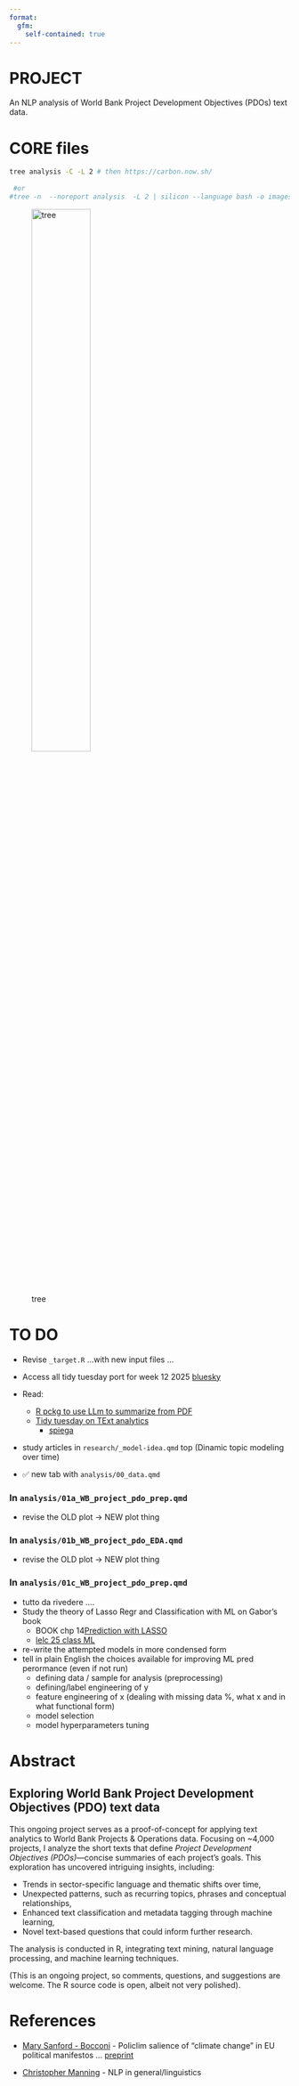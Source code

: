 ```yaml
---
format:
  gfm:
    self-contained: true
---    
```


<!-- README.md is generated from README.qmd. Please edit that file -->

# PROJECT
An NLP analysis of World Bank Project Development Objectives (PDOs) text data.


# CORE files 

```bash
tree analysis -C -L 2 # then https://carbon.now.sh/
 
 #or 
#tree -n  --noreport analysis  -L 2 | silicon --language bash -o images/tree.png

```
![tree](images/tree.png){width=50%}


# TO DO

+ Revise `_target.R` ...with new input files ...
+  Access all tidy tuesday port for week 12 2025
  [bluesky](https://bsky.app/search?q=week+12+%23tidytuesday)
- Read:
   + [R pckg to use LLm to summarize from PDF](https://posit.co/blog/mall-ai-powered-text-analysis/)
   + [Tidy tuesday on TExt analytics](https://github.com/rfordatascience/tidytuesday/blob/main/data/2025/2025-03-25/readme.md)
      + [spiega](https://gregoryvdvinne.github.io/Text-Mining-Amazon-Budgets.html)
+ study articles in `research/_model-idea.qmd` top (Dinamic topic modeling over time)

+ ✅  new tab with  `analysis/00_data.qmd`

### In `analysis/01a_WB_project_pdo_prep.qmd`
+ revise the OLD plot -> NEW plot thing

### In `analysis/01b_WB_project_pdo_EDA.qmd`
- revise the OLD plot -> NEW plot thing

### In `analysis/01c_WB_project_pdo_prep.qmd`

+ tutto da rivedere .... 
+  Study the theory of Lasso Regr and Classification with ML on Gabor's book
   + BOOK chp 14[Prediction with LASSO](https://github.com/gabors-data-analysis/da-coding-rstats/tree/main/lecture22-lasso)
   + [lelc 25 class ML](https://github.com/gabors-data-analysis/da-coding-rstats/tree/main/lecture25-classification-wML)
+ re-write the attempted models in more condensed form
+ tell in plain English the choices available for improving ML pred perormance (even if not run)
   + defining data / sample for analysis (preprocessing)
   + defining/label engineering of  y
   + feature engineering of x (dealing with missing data %, what x and in what functional form)
   + model selection
   + model hyperparameters tuning 


<!-- 
# + mandare a 
#    + tipo di Data ninja
#    + tipo Vincenzo
#    + gianni  
#    + michele MD a DC 
-->
   
# Abstract 

## Exploring World Bank Project Development Objectives (PDO) text data
This ongoing project serves as a proof-of-concept for applying text analytics to World Bank Projects & Operations data. Focusing on ~4,000 projects, I analyze the short texts that define *Project Development Objectives (PDOs)*—concise summaries of each project's goals. This exploration has uncovered intriguing insights, including:  

- Trends in sector-specific language and thematic shifts over time,  
- Unexpected patterns, such as recurring topics, phrases and conceptual relationships,  
- Enhanced text classification and metadata tagging through machine learning,  
- Novel text-based questions that could inform further research.  

The analysis is conducted in R, integrating text mining, natural language processing, and machine learning techniques.  

(This is an ongoing project, so comments, questions, and suggestions are welcome. The R source code is open, albeit not very polished). 


# References
- [Mary Sanford - Bocconi](https://sites.google.com/view/marysanford/projects-in-development?authuser=0) - Policlim salience of "climate change" in EU political manifestos ... [preprint](https://osf.io/preprints/osf/bq356) 

- [Christopher Manning](https://nlp.stanford.edu/~manning/) - NLP in general/linguistics
